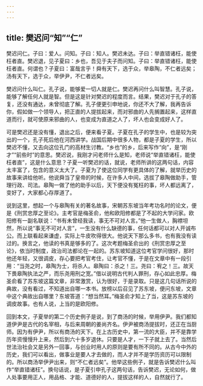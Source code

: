 ```yaml
---
---
---
```

title: 樊迟问“知”“仁”
---




樊迟问仁。子曰：爱人。问知。子曰：知人。樊迟未达。子曰：举直错诸枉，能使枉者直。樊迟退，见子夏曰：乡也，吾见于夫子而问知。子曰：举直错诸枉，能使枉者直。何谓也？子夏曰：富哉言乎！舜有天下，选于众，举皋陶，不仁者远矣；汤有天下，选于众，举伊尹，不仁者远矣。

樊迟问什么叫仁。孔子说，能够爱一切人就是仁。樊迟再问什么叫智慧。孔子说，能够了解任何人就是智。但是这是针对樊迟的程度而言。结果，樊迟对于孔子的答复，还没有通达，未曾彻底了解。孔子便更引申地说，你还不大了解，我再告诉你，假如做一个领导人，把正直的人提拔起来，而对邪曲的人先搁置起来，这样直道而行，就可使原来邪曲的人，也变成为直道之人了，坏人也会变成好人了。

可是樊迟还是没有懂，退出之后，便来看子夏。子夏在孔子的学生中，也是较为突出的一个，孔子死后他在河西讲学。战国后期中很多人物，都是子夏的学生，所以樊迟不懂，又去向这位孔门的高材生讨教。“乡也”的乡，后来写作“向”，是“刚才”“前些时”的意思。樊迟说，我刚才问老师什么是知，老师说“举直错诸枉，能使枉者直”，这是什么意思？子夏一听樊迟的话，就说，老师所讲的这两句话，内容太丰富了，包含的意义太大了。子夏为了使这位同学有更具体的了解，就举历史的故事来讲给他听。他说舜当了皇帝的时候，在许多人中间，选拔了皋陶做助手，管理行政、司法。皋陶一做了他的助手以后，天下便没有冤枉的事，坏人都远离了，变好了，大家都心存厚道了。

说到这里，想起一个与皋陶有关的著名故事，宋朝苏东坡当年考功名时的论文，便是《刑赏忠厚之至论》。主考官是梅圣俞，他和欧阳修都是了不起的大学问家。欧阳修有一副名联说：“书有未曾经我读，事无不可对人言。”他一生做人，胸襟坦然，所以说“事无不可对人言”，一生没有什么缺德的事，任何话都可以对人开诚布公。而上联看起来谦虚，实际上牛皮吹得很大。他说天下那么多书，也有我没有读过的。换言之，他读的书真是够多的了。这次考题梅圣俞出的《刑赏忠厚之至论》，依当时制度，政治司法都论在一起的。苏东坡知道这位考官学问很好，那时他还年轻，又很调皮，存心要把考官考住，让考官不懂，于是在文章中有一段引用：“当尧之时，皋陶为士，将杀人。皋陶曰：杀之！三。尧曰：宥之！三。故天下畏皋陶执法之严，而乐尧用刑之宽。”借以说明古代判人罪刑，存心如此忠厚。梅圣俞看了苏东坡这篇文章，非常激赏，认为很好，于是录取。只是这几句话所说的典故，没有看过，不知道出自哪一本书。放榜以后召见了苏东坡，便问东坡，文章中这个典故出自哪里？东坡答道：“想当然耳。”梅圣俞才知上了当，这是苏东坡的调皮故事。也有人说，上当的是欧阳修。

回到本文，子夏举的第二个历史例子是说，到了商汤的时候，举用伊尹。我们都知道伊尹是古代的名宰相，与后来周朝的姜尚齐名。伊尹被商汤提拔时，还正在当厨师。因为有伊尹，所以有商汤的天下。在上古历史中，第一流的大臣，并不是靠学历年资慢慢升上来，然后到六十多岁退休。只要是人才，一下子就上去了。当然后世法治社会又是另外一回事，与创业时用人的原则是要有所不同的。从古今中外的历史，我们可以看出，做事业是要人才去做的，而人才并不是学历资历可以限制的。所以商汤举伊尹出来，则“不仁者远矣”。他举这些例子，就是告诉樊迟什么叫作“举直错诸枉”。换句话说，是子夏引申孔子这两句话，告诉樊迟，无论如何，做人处事要用正人，用品格、才能、道德好的人，提拔这样的人，自然就行了。